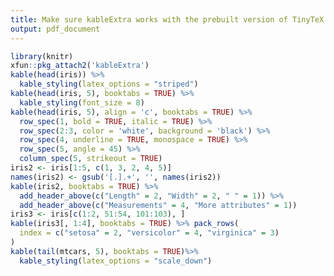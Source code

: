 ```yaml
---
title: Make sure kableExtra works with the prebuilt version of TinyTeX
output: pdf_document
---
```


```r
library(knitr)
xfun::pkg_attach2('kableExtra')
kable(head(iris)) %>%
  kable_styling(latex_options = "striped")
kable(head(iris, 5), booktabs = TRUE) %>%
  kable_styling(font_size = 8)
kable(head(iris, 5), align = 'c', booktabs = TRUE) %>%
  row_spec(1, bold = TRUE, italic = TRUE) %>% 
  row_spec(2:3, color = 'white', background = 'black') %>%
  row_spec(4, underline = TRUE, monospace = TRUE) %>% 
  row_spec(5, angle = 45) %>% 
  column_spec(5, strikeout = TRUE)
iris2 <- iris[1:5, c(1, 3, 2, 4, 5)]
names(iris2) <- gsub('[.].+', '', names(iris2))
kable(iris2, booktabs = TRUE) %>%
  add_header_above(c("Length" = 2, "Width" = 2, " " = 1)) %>% 
  add_header_above(c("Measurements" = 4, "More attributes" = 1))
iris3 <- iris[c(1:2, 51:54, 101:103), ]
kable(iris3[, 1:4], booktabs = TRUE) %>% pack_rows(
  index = c("setosa" = 2, "versicolor" = 4, "virginica" = 3)
)
kable(tail(mtcars, 5), booktabs = TRUE)%>%
  kable_styling(latex_options = "scale_down")
```
